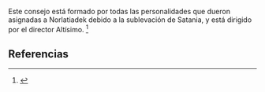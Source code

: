 Este consejo está formado por todas las personalidades que dueron asignadas a Norlatiadek debido a la sublevación de Satania, y está dirigido por el director Altísimo. <ref name="n0">{{lib|LU|43|5|14}}</ref> 

== Referencias ==

<references/>
